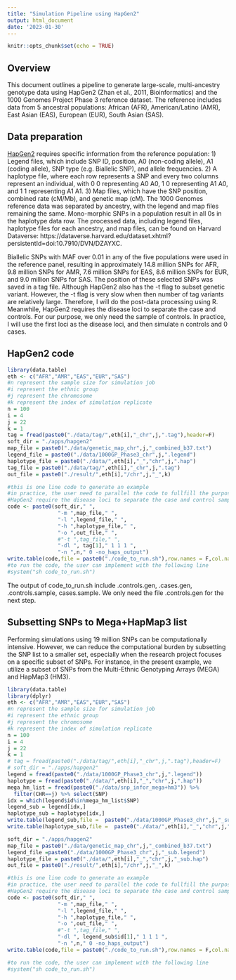 ```yaml
---
title: "Simulation Pipeline using HapGen2"
output: html_document
date: '2023-01-30'
---
```


```r
knitr::opts_chunk$set(echo = TRUE)
```

## Overview
This document outlines a pipeline to generate large-scale, multi-ancestry genotype data using HapGen2 (Zhan et al., 2011, Bioinformatics) and the 1000 Genomes Project Phase 3 reference dataset. The reference includes data from 5 ancestral populations: African (AFR), American/Latino (AMR), East Asian (EAS), European (EUR), South Asian (SAS).

## Data preparation
[HapGen2](https://mathgen.stats.ox.ac.uk/genetics_software/hapgen/hapgen2.html) requires specific information from the reference population: 1) Legend files, which include SNP ID, position, A0 (non-coding allele), A1 (coding allele), SNP type (e.g. Biallelic SNP), and allele frequencies. 2) A haplotype file, where each row represents a SNP and every two columns represent an individual, with 0 0 representing A0 A0, 1 0 representing A1 A0, and 1 1 representing A1 A1. 3) Map files, which have the SNP position, combined rate (cM/Mb), and genetic map (cM). The 1000 Genomes reference data was separated by ancestry, with the legend and map files remaining the same. Mono-morphic SNPs in a population result in all 0s in the haplotype data row. The processed data, including legend files, haplotype files for each ancestry, and map files, can be found on Harvard Dataverse: https://dataverse.harvard.edu/dataset.xhtml?persistentId=doi:10.7910/DVN/DZAYXC.

Biallelic SNPs with MAF over 0.01 in any of the five populations were used in the reference panel, resulting in approximately 14.8 million SNPs for AFR, 9.8 million SNPs for AMR, 7.6 million SNPs for EAS, 8.6 million SNPs for EUR, and 9.0 million SNPs for SAS. The position of these selected SNPs was saved in a tag file. Although HapGen2 also has the -t flag to subset genetic variant. However, the -t flag is very slow when then number of tag variants are relatively large. Therefore, I will do the post-data processing using R. Meanwhile, HapGen2 requires the disease loci to separate the case and controls. For our purpose, we only need the sample of controls. In practice, I will use the first loci as the disease loci, and then simulate n controls and 0 cases. 

## HapGen2 code
```r
library(data.table)
eth <- c("AFR","AMR","EAS","EUR","SAS")
#n represent the sample size for simulation job
#i represent the ethnic group
#j represent the chromosome
#k represent the index of simulation replicate
n = 100
i = 4
j = 22
k = 1
tag = fread(paste0("./data/tag/",eth[i],"_chr",j,".tag"),header=F)
soft_dir = "./apps/hapgen2"
map_file = paste0("./data/genetic_map_chr",j,"_combined_b37.txt")
legend_file = paste0("./data/1000GP_Phase3_chr",j,".legend")
haplotype_file = paste0("./data/",eth[i],"_","chr",j,".hap")
tag_file = paste0("./data/tag/",eth[i],"_chr",j,".tag")
out_file = paste0("./result/",eth[i],"/chr",j,"_",k)

#this is one line code to generate an example
#in practice, the user need to parallel the code to fullfill the purpose
#HapGen2 require the disease loci to separate the case and control samples
code <- paste0(soft_dir," ",
                "-m ",map_file," ",
                "-l ",legend_file," ",
                "-h ",haplotype_file," ",
                "-o ",out_file," ",
                #"-t ",tag_file," ",                
                "-dl ", tag[1]," 1 1 1 ",
                "-n ",n," 0 -no_haps_output")
write.table(code,file = paste0("./code_to_run.sh"),row.names = F,col.names = F,quote=F)
#to run the code, the user can implement with the following line
#system("sh code_to_run.sh")

```
The output of code_to_run.sh include .controls.gen, .cases.gen, .controls.sample, cases.sample. We only need the file .controls.gen for the next step.

## Subsetting SNPs to Mega+HapMap3 list
Performing simulations using 19 million SNPs can be computationally intensive. However, we can reduce the computational burden by subsetting the SNP list to a smaller set, especially when the research project focuses on a specific subset of SNPs. For instance, in the present example, we utilize a subset of SNPs from the Multi-Ethnic Genotyping Arrays (MEGA) and HapMap3 (HM3).
```r
library(data.table)
library(dplyr)
eth <- c("AFR","AMR","EAS","EUR","SAS")
#n represent the sample size for simulation job
#i represent the ethnic group
#j represent the chromosome
#k represent the index of simulation replicate
n = 100
i = 4
j = 22
k = 1
# tag = fread(paste0("./data/tag/",eth[i],"_chr",j,".tag"),header=F)
# soft_dir = "./apps/hapgen2"
legend = fread(paste0("./data/1000GP_Phase3_chr",j,".legend"))
haplotype = fread(paste0("./data/",eth[i],"_","chr",j,".hap"))
mega_hm_list = fread(paste0("./data/snp_infor_mega+hm3")) %>% 
  filter(CHR==j) %>% select(SNP)
idx = which(legend$id%in%mega_hm_list$SNP)
legend_sub = legend[idx,]
haplotype_sub = haplotype[idx,]
write.table(legend_sub,file =  paste0("./data/1000GP_Phase3_chr",j,"_sub.legend"),row.names = F,col.names = T,quote=F)
write.table(haplotype_sub,file =  paste0("./data/",eth[i],"_","chr",j,"_sub.hap"),row.names = F,col.names = T,quote=F)

soft_dir = "./apps/hapgen2"
map_file = paste0("./data/genetic_map_chr",j,"_combined_b37.txt")
legend_file =paste0("./data/1000GP_Phase3_chr",j,"_sub.legend")
haplotype_file = paste0("./data/",eth[i],"_","chr",j,"_sub.hap")
out_file = paste0("./result/",eth[i],"/chr",j,"_",k)

#this is one line code to generate an example
#in practice, the user need to parallel the code to fullfill the purpose
#HapGen2 require the disease loci to separate the case and control samples
code <- paste0(soft_dir," ",
                "-m ",map_file," ",
                "-l ",legend_file," ",
                "-h ",haplotype_file," ",
                "-o ",out_file," ",
                #"-t ",tag_file," ",                
                "-dl ", legend_sub$id[1]," 1 1 1 ",
                "-n ",n," 0 -no_haps_output")
write.table(code,file = paste0("./code_to_run.sh"),row.names = F,col.names = F,quote=F)

#to run the code, the user can implement with the following line
#system("sh code_to_run.sh")

```
